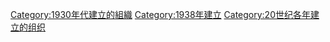 {{Cat topic in year|topic=建立的組織|year=1938}}
{{Commons cat|Organizations established in 1938}}

[[Category:1930年代建立的組織|Category:1930年代建立的組織]]
[[Category:1938年建立|Category:1938年建立]]
[[Category:20世纪各年建立的组织|Category:20世纪各年建立的组织]]
